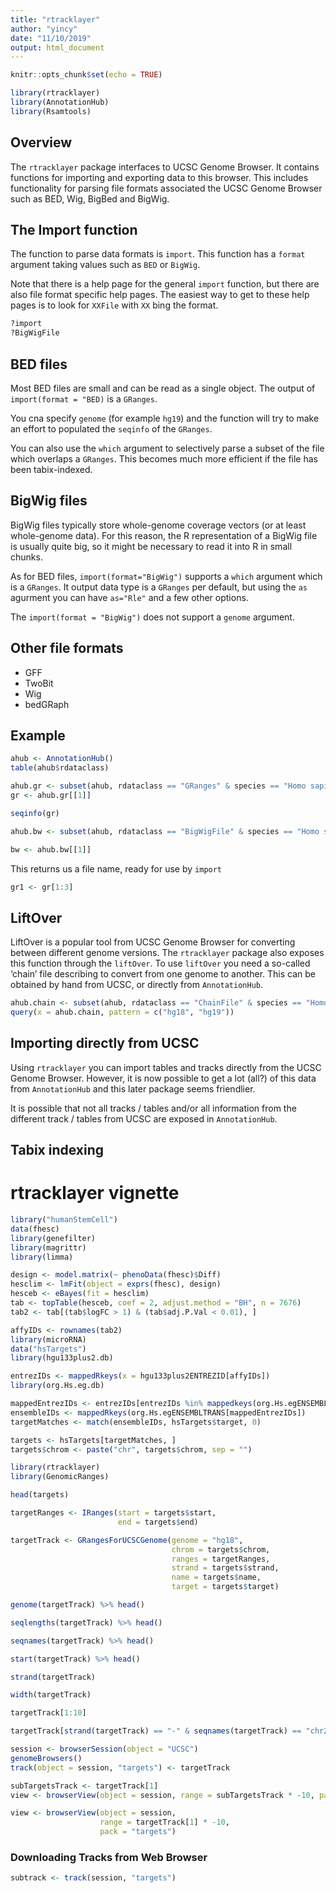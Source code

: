 ```yaml
---
title: "rtracklayer"
author: "yincy"
date: "11/10/2019"
output: html_document
---
```


```r
knitr::opts_chunk$set(echo = TRUE)
```

```r
library(rtracklayer)
library(AnnotationHub)
library(Rsamtools)
```


## Overview  
The `rtracklayer` package interfaces to UCSC Genome Browser. It contains functions for importing and exporting data to this browser. This includes functionality for parsing file formats associated the UCSC Genome Browser such as BED, Wig, BigBed and BigWig.  


## The Import function  
The function to parse data formats is `import`. This function has a `format` argument taking values such as `BED` or `BigWig`.  

Note that there is a help page for the general `import` function, but there are also file format specific help pages. The easiest way to get to these help pages is to look for `XXFile` with `XX` bing the format.  
```r
?import
?BigWigFile
```


## BED files  
Most BED files are small and can be read as a single object. The output of `import(format = "BED)` is a `GRanges`.  

You cna specify `genome` (for example `hg19`) and the function will try to make an effort to populated the `seqinfo` of the `GRanges`.  

You can also use the `which` argument to selectively parse a subset of the file which overlaps a `GRanges`. This becomes much more efficient if the file has been tabix-indexed.  


## BigWig files  
BigWig files typically store whole-genome coverage vectors (or at least whole-genome data). For this reason, the R representation of a BigWig file is usually quite big, so it might be necessary to read it into R in small chunks.  

As for BED files, `import(format="BigWig")` supports a `which` argument which is a `GRanges`. It output data type is a `GRanges` per default, but using the `as` agurment you can have `as="Rle"` and a few other options.  

The `import(format = "BigWig")` does not support a `genome` argument.  


## Other file formats  
- GFF  
- TwoBit  
- Wig  
- bedGRaph  


## Example  
```r
ahub <- AnnotationHub()
table(ahub$rdataclass)
```


```r
ahub.gr <- subset(ahub, rdataclass == "GRanges" & species == "Homo sapiens")
gr <- ahub.gr[[1]]
```

```r
seqinfo(gr)
```



```r
ahub.bw <- subset(ahub, rdataclass == "BigWigFile" & species == "Homo sapiens")
```

```r
bw <- ahub.bw[[1]]
```

This returns us a file name, ready for use by `import`  
```r
gr1 <- gr[1:3]
```



## LiftOver  
LiftOver is a popular tool from UCSC Genome Browser for converting between different genome versions. The `rtracklayer` package also exposes this function through the `liftOver`. To use `liftOver` you need a so-called 'chain' file describing to convert from one genome to another. This can be obtained by hand from UCSC, or directly from `AnnotationHub`.  

```r
ahub.chain <- subset(ahub, rdataclass == "ChainFile" & species == "Homo sapiens")
query(x = ahub.chain, pattern = c("hg18", "hg19"))
```


## Importing directly from UCSC  
Using `rtracklayer` you can import tables and tracks directly from the UCSC Genome Browser. However, it is now possible to get a lot (all?) of this data from `AnnotationHub` and this later package seems friendlier.  

It is possible that not all tracks / tables and/or all information from the different track / tables from UCSC are exposed in `AnnotationHub`.  


## Tabix indexing  



# rtracklayer vignette  
```r
library("humanStemCell")
data(fhesc)
library(genefilter)
library(magrittr)
library(limma)
```

```r
design <- model.matrix(~ phenoData(fhesc)$Diff)
hesclim <- lmFit(object = exprs(fhesc), design)
hesceb <- eBayes(fit = hesclim)
tab <- topTable(hesceb, coef = 2, adjust.method = "BH", n = 7676)
tab2 <- tab[(tab$logFC > 1) & (tab$adj.P.Val < 0.01), ]

affyIDs <- rownames(tab2)
library(microRNA)
data("hsTargets")
library(hgu133plus2.db)

entrezIDs <- mappedRkeys(x = hgu133plus2ENTREZID[affyIDs])
library(org.Hs.eg.db)

mappedEntrezIDs <- entrezIDs[entrezIDs %in% mappedkeys(org.Hs.egENSEMBLTRANS)]
ensembleIDs <- mappedRkeys(org.Hs.egENSEMBLTRANS[mappedEntrezIDs])
targetMatches <- match(ensembleIDs, hsTargets$target, 0)

targets <- hsTargets[targetMatches, ]
targets$chrom <- paste("chr", targets$chrom, sep = "")
```


```r
library(rtracklayer)
library(GenomicRanges)

head(targets)
```


```r
targetRanges <- IRanges(start = targets$start, 
                        end = targets$end)

targetTrack <- GRangesForUCSCGenome(genome = "hg18", 
                                    chrom = targets$chrom, 
                                    ranges = targetRanges, 
                                    strand = targets$strand, 
                                    name = targets$name, 
                                    target = targets$target)
```

```r
genome(targetTrack) %>% head()
```


```r
seqlengths(targetTrack) %>% head()
```

```r
seqnames(targetTrack) %>% head()
```

```r
start(targetTrack) %>% head()
```

```r
strand(targetTrack)
```

```r
width(targetTrack)
```

```r
targetTrack[1:10]
```

```r
targetTrack[strand(targetTrack) == "-" & seqnames(targetTrack) == "chr2"]
```


```r
session <- browserSession(object = "UCSC")
genomeBrowsers()
track(object = session, "targets") <- targetTrack

subTargetsTrack <- targetTrack[1]
view <- browserView(object = session, range = subTargetsTrack * -10, pack = "targets")
```

```r
view <- browserView(object = session, 
                    range = targetTrack[1] * -10, 
                    pack = "targets")
```



### Downloading Tracks from Web Browser  
```r
subtrack <- track(session, "targets")
```

